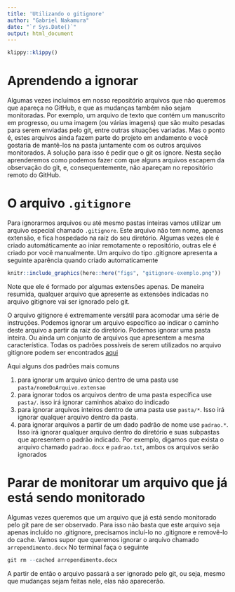 ```yaml
---
title: 'Utilizando o gitignore'
author: "Gabriel Nakamura"
date: "`r Sys.Date()`"
output: html_document
---
```


```r
klippy::klippy()
```

# Aprendendo a ignorar

Algumas vezes incluímos em nosso repositório arquivos que não queremos que apareça no GitHub, e que as mudanças também não sejam monitoradas. Por exemplo, um arquivo de texto que contém um manuscrito em progresso, ou uma imagem (ou várias imagens) que são muito pesadas para serem enviadas pelo git, entre outras situações variadas. Mas o ponto é, estes arquivos ainda fazem parte do projeto em andamento e você gostaria de mantê-los na pasta juntamente com os outros arquivos monitorados. A solução para isso é pedir que o git os ignore. Nesta seção aprenderemos como podemos fazer com que alguns arquivos escapem da observação do git, e, consequentemente, não apareçam no repositório remoto do GitHub.

# O arquivo `.gitignore`

Para ignorarmos arquivos ou até mesmo pastas inteiras vamos utilizar um arquivo especial chamado `.gitignore`. Este arquivo não tem nome, apenas extensão, e fica hospedado na raiz do seu diretório. Algumas vezes ele é criado automáticamente ao iniar remotamente o repositório, outras ele é criado por você manualmente. Um arquivo do tipo .gitignore apresenta a seguinte aparência quando criado automaticamente

```r
knitr::include_graphics(here::here("figs", "gitignore-exemplo.png"))
```

Note que ele é formado por algumas extensões apenas. De maneira resumida, qualquer arquivo que apresente as extensões indicadas no arquivo gitignore vai ser ignorado pelo git. 

O arquivo gitignore é extremamente versátil para acomodar uma série de instruções. Podemos ignorar um arquivo específico ao indicar o caminho deste arquivo a partir da raiz do diretório. Podemos ignorar uma pasta inteira. Ou ainda um conjunto de arquivos que apresentem a mesma característica. 
Todas os padrões possíveis de serem utilizados no arquivo gitignore podem ser encontrados [aqui](https://git-scm.com/docs/gitignore)

Aqui alguns dos padrões mais comuns

1. para ignorar um arquivo único dentro de uma pasta use `pasta/nomeDoArquivo.extensao`
2. para ignorar todos os arquivos dentro de uma pasta específica use `pasta/`. isso irá ignorar caminhos abaixo do indicado
3. para ignorar arquivos inteiros dentro de uma pasta use `pasta/*`. Isso irá ignorar qualquer arquivo dentro da pasta.
4. para ignorar arquivos a partir de um dado padrão de nome use `padrao.*`. Isso irá ignorar qualquer arquivo dentro do diretório e suas subpastas que apresentem o padrão indicado. Por exemplo, digamos que exista o arquivo chamado `padrao.docx` e `padrao.txt`, ambos os arquivos serão ignorados

# Parar de monitorar um arquivo que já está sendo monitorado

Algumas vezes queremos que um arquivo que já está sendo monitorado pelo git pare de ser observado. Para isso não basta que este arquivo seja apenas incluído no .gitignore, precisamos incluí-lo no .gitignore e removê-lo do cache. Vamos supor que queremos ignorar o arquivo chamado `arrependimento.docx` No terminal faça o seguinte

```r
git rm --cached arrependimento.docx
```

A partir de então o arquivo passará a ser ignorado pelo git, ou seja, mesmo que mudanças sejam feitas nele, elas não aparecerão.
